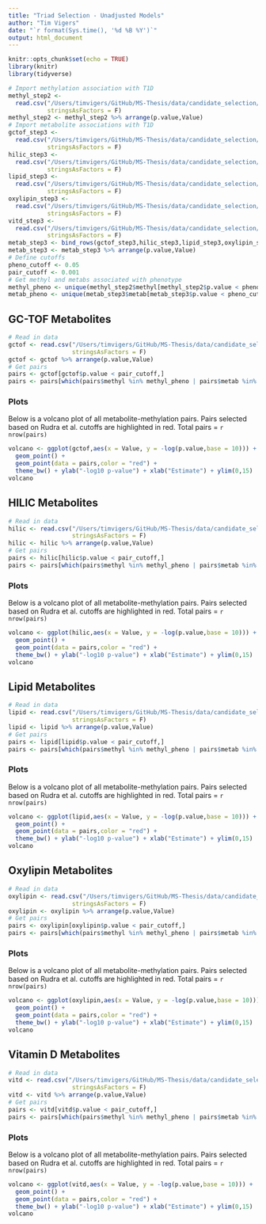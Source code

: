 ```yaml
---
title: "Triad Selection - Unadjusted Models"
author: "Tim Vigers"
date: "`r format(Sys.time(), '%d %B %Y')`"
output: html_document
---
```


```r
knitr::opts_chunk$set(echo = TRUE)
library(knitr)
library(tidyverse)
```

```r
# Import methylation association with T1D
methyl_step2 <- 
  read.csv("/Users/timvigers/GitHub/MS-Thesis/data/candidate_selection/step_2/methyl_adj.csv",
           stringsAsFactors = F)
methyl_step2 <- methyl_step2 %>% arrange(p.value,Value)
# Import metabolite associations with T1D
gctof_step3 <- 
  read.csv("/Users/timvigers/GitHub/MS-Thesis/data/candidate_selection/step_3/gctof_adj.csv",
           stringsAsFactors = F)
hilic_step3 <- 
  read.csv("/Users/timvigers/GitHub/MS-Thesis/data/candidate_selection/step_3/hilic_adj.csv",
           stringsAsFactors = F)
lipid_step3 <- 
  read.csv("/Users/timvigers/GitHub/MS-Thesis/data/candidate_selection/step_3/lipid_adj.csv",
           stringsAsFactors = F)
oxylipin_step3 <- 
  read.csv("/Users/timvigers/GitHub/MS-Thesis/data/candidate_selection/step_3/oxylipin_adj.csv",
           stringsAsFactors = F)
vitd_step3 <- 
  read.csv("/Users/timvigers/GitHub/MS-Thesis/data/candidate_selection/step_3/vitd_adj.csv",
           stringsAsFactors = F)
metab_step3 <- bind_rows(gctof_step3,hilic_step3,lipid_step3,oxylipin_step3,vitd_step3)
metab_step3 <- metab_step3 %>% arrange(p.value,Value)
# Define cutoffs
pheno_cutoff <- 0.05
pair_cutoff <- 0.001
# Get methyl and metabs associated with phenotype
methyl_pheno <- unique(methyl_step2$methyl[methyl_step2$p.value < pheno_cutoff])
metab_pheno <- unique(metab_step3$metab[metab_step3$p.value < pheno_cutoff])
```

## GC-TOF Metabolites

```r
# Read in data
gctof <- read.csv("/Users/timvigers/GitHub/MS-Thesis/data/candidate_selection/step_1/sv/gctof_SV_unadj_scaled.csv",
                  stringsAsFactors = F)
gctof <- gctof %>% arrange(p.value,Value)
# Get pairs
pairs <- gctof[gctof$p.value < pair_cutoff,]
pairs <- pairs[which(pairs$methyl %in% methyl_pheno | pairs$metab %in% metab_pheno),]
```

### Plots

Below is a volcano plot of all metabolite-methylation pairs. Pairs selected based on Rudra et al. cutoffs are highlighted in red. Total pairs = `r nrow(pairs)`

```r
volcano <- ggplot(gctof,aes(x = Value, y = -log(p.value,base = 10))) +
  geom_point() + 
  geom_point(data = pairs,color = "red") +
  theme_bw() + ylab("-log10 p-value") + xlab("Estimate") + ylim(0,15)
volcano
```

## HILIC Metabolites

```r
# Read in data
hilic <- read.csv("/Users/timvigers/GitHub/MS-Thesis/data/candidate_selection/step_1/sv/hilic_SV_unadj_scaled.csv",
                  stringsAsFactors = F)
hilic <- hilic %>% arrange(p.value,Value)
# Get pairs
pairs <- hilic[hilic$p.value < pair_cutoff,]
pairs <- pairs[which(pairs$methyl %in% methyl_pheno | pairs$metab %in% metab_pheno),]
```

### Plots

Below is a volcano plot of all metabolite-methylation pairs. Pairs selected based on Rudra et al. cutoffs are highlighted in red. Total pairs = `r nrow(pairs)`

```r
volcano <- ggplot(hilic,aes(x = Value, y = -log(p.value,base = 10))) +
  geom_point() + 
  geom_point(data = pairs,color = "red") +
  theme_bw() + ylab("-log10 p-value") + xlab("Estimate") + ylim(0,15)
volcano
```

## Lipid Metabolites

```r
# Read in data
lipid <- read.csv("/Users/timvigers/GitHub/MS-Thesis/data/candidate_selection/step_1/sv/lipid_SV_unadj_scaled.csv",
                  stringsAsFactors = F)
lipid <- lipid %>% arrange(p.value,Value)
# Get pairs
pairs <- lipid[lipid$p.value < pair_cutoff,]
pairs <- pairs[which(pairs$methyl %in% methyl_pheno | pairs$metab %in% metab_pheno),]
```

### Plots

Below is a volcano plot of all metabolite-methylation pairs. Pairs selected based on Rudra et al. cutoffs are highlighted in red. Total pairs = `r nrow(pairs)`

```r
volcano <- ggplot(lipid,aes(x = Value, y = -log(p.value,base = 10))) +
  geom_point() + 
  geom_point(data = pairs,color = "red") +
  theme_bw() + ylab("-log10 p-value") + xlab("Estimate") + ylim(0,15)
volcano
```

## Oxylipin Metabolites

```r
# Read in data
oxylipin <- read.csv("/Users/timvigers/GitHub/MS-Thesis/data/candidate_selection/step_1/sv/oxylipin_SV_unadj_scaled.csv",
                  stringsAsFactors = F)
oxylipin <- oxylipin %>% arrange(p.value,Value)
# Get pairs
pairs <- oxylipin[oxylipin$p.value < pair_cutoff,]
pairs <- pairs[which(pairs$methyl %in% methyl_pheno | pairs$metab %in% metab_pheno),]
```

### Plots

Below is a volcano plot of all metabolite-methylation pairs. Pairs selected based on Rudra et al. cutoffs are highlighted in red. Total pairs = `r nrow(pairs)`

```r
volcano <- ggplot(oxylipin,aes(x = Value, y = -log(p.value,base = 10))) +
  geom_point() + 
  geom_point(data = pairs,color = "red") +
  theme_bw() + ylab("-log10 p-value") + xlab("Estimate") + ylim(0,15)
volcano
```

## Vitamin D Metabolites

```r
# Read in data
vitd <- read.csv("/Users/timvigers/GitHub/MS-Thesis/data/candidate_selection/step_1/sv/vitd_SV_unadj_scaled.csv",
                  stringsAsFactors = F)
vitd <- vitd %>% arrange(p.value,Value)
# Get pairs
pairs <- vitd[vitd$p.value < pair_cutoff,]
pairs <- pairs[which(pairs$methyl %in% methyl_pheno | pairs$metab %in% metab_pheno),]
```

### Plots

Below is a volcano plot of all metabolite-methylation pairs. Pairs selected based on Rudra et al. cutoffs are highlighted in red. Total pairs = `r nrow(pairs)`

```r
volcano <- ggplot(vitd,aes(x = Value, y = -log(p.value,base = 10))) +
  geom_point() + 
  geom_point(data = pairs,color = "red") +
  theme_bw() + ylab("-log10 p-value") + xlab("Estimate") + ylim(0,15)
volcano
```